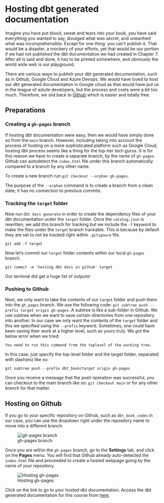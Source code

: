 # Hosting dbt generated documentation

Imagine you have put blood, sweat and tears into your book, you have said everything you wanted to say, divulged what was secret, and unearthed what was incomprehensible. Except for one thing: you can't publish it. That would be a disaster, a mockery of your efforts, yet that would be our portion if we had not published the dbt documentation we had created in Chapter 7. After all is said and done, it has to be printed somewhere, and obviously the world wide web is our playground. 

There are various ways to publish your dbt generated documentation, such as in Github, Google Cloud and Azure Devops. We would have loved to host our dbt generated documentation in Google cloud as that would have put us in the league of astute developers, but the process and costs were a bit too much. Therefore, we slid back to [Github](https://medium.com/dbt-local-taiwan/host-dbt-documentation-site-with-github-pages-in-5-minutes-7b80e8b62feb) which is easier and totally free. 


## Preparations

### Creating a `gh-pages` branch

If hosting dbt documentation were easy, then we would have simply done so from the `main` branch. However, including taking into account the process of hosting on a more sophisticated platform such as Google Cloud, hosting dbt process seems like a thing for the top-tier tech gurus. It is for this reason we have to create a separate branch, by the name of `gh-pages`. Github can autodetect the `index.html` file under this branch automatically compared to a branch by any other name.

To create a new branch run `git checkout --orphan gh-pages`.

The purpose of the `--orphan` command is to create a branch from a clean slate; it has no connection to previous commits. 


### Tracking the `target` folder 

Now run `dbt docs generate` in order to create the dependency files of your dbt documentation under the `target` folder. Once the `catalog.json` is rewritten, we add this branch for tracking but we include the `-f` keyword to make the files under the `target` branch trackable. This is because by default they are set to not be tracked right within `.gitignore` file. 


```
git add -f target
```

Now let's commit our `target` folder contents within our local `gh-pages` branch.

```
git commit -m 'hosting dbt docs in github' target
```

Our terminal did get a huge list of outputs!

### Pushing to Github

Next, we only want to take the contents of our `target` folder and push them into the `gh_pages` branch. We use the following code: `git subtree push --prefix target origin gh-pages`. A subtree is like a sub-folder in Github. We use subtree when we want to save certain directories from one repository into another. In our case we only want the contents of the `target` folder and this we specified using the `--prefix` keyword. Sometimes, one could have been saving their work at a higher level, such as yours truly. We got the below error when we tried:

```
You need to run this command from the toplevel of the working tree.
```

In this case, just specify the top-level folder and the target folder, separated with slash(es) like so: 

```
git subtree push --prefix dbt_book/target origin gh-pages
```


Once you receive a message that the push operation was successful, you can checkout to the main branch like so: `git checkout main` or for any other branch for that matter. 

## Hosting on Github

If you go to your specific repository on Github, such as `dbt_book_codes` in our case, you can use the dropdown right under the repository name to move into a different branch. 

![gh-pages branch](./images/gh-pages-branch.png)

Once you are within the `gh-pages` branch, go to the **Settings** tab, and click on the **Pages** menu. You will find that Github already auto-detected the `index.html` file and proceeded to create a hosted webpage going by the name of your repository.

![Hosting gh-pages](./images/gh-pages-hosting.png)

Click on the link to go to your hosted dbt documentation. Access the dbt generated documentation for this course from [here](https://sammigachuhi.github.io/dbt_book_codes/#!/overview).












